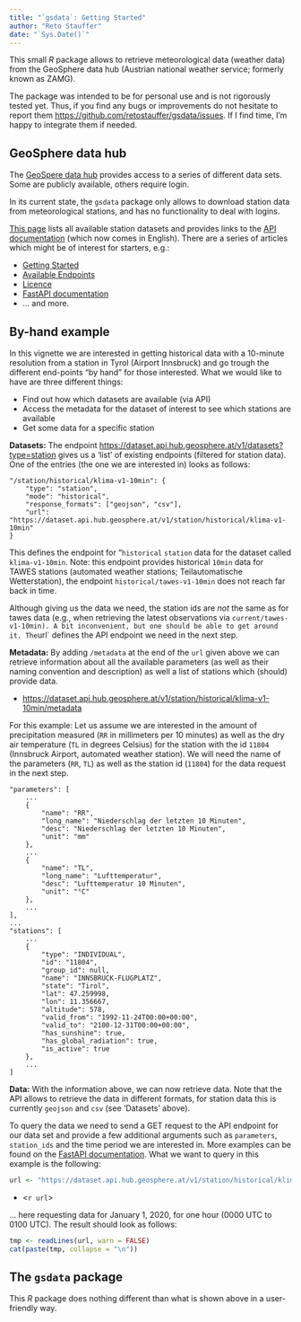 ```yaml
---
title: "`gsdata`: Getting Started"
author: "Reto Stauffer"
date: "`Sys.Date()`"
---
```



This small _R_ package allows to retrieve meteorological data
(weather data) from the GeoSphere data hub (Austrian national
weather service; formerly known as ZAMG).

The package was intended to be for personal use and is not rigorously
tested yet. Thus, if you find any bugs or improvements do not hesitate
to report them <https://github.com/retostauffer/gsdata/issues>. If I find
time, I'm happy to integrate them if needed.


## GeoSphere data hub

The [GeoSpere data hub](https://data.hub.geosphere.at/) provides access
to a series of different data sets. Some are publicly available, others
require login.

In its current state, the `gsdata` package only allows to download
station data from meteorological stations, and has no functionality
to deal with logins.

[This page](https://data.hub.geosphere.at/group/stationsdaten) lists
all available station datasets and provides links to the
[API documentation](https://dataset.api.hub.geosphere.at/v1/docs/) (which
now comes in English). There are a series of articles which might be
of interest for starters, e.g.:

* [Getting Started](https://dataset.api.hub.geosphere.at/v1/docs/getting-started.html)
* [Available Endpoints](https://dataset.api.hub.geosphere.at/v1/docs/user-guide/endpoints.html)
* [Licence](https://dataset.api.hub.geosphere.at/v1/docs/user-guide/license.html)
* [FastAPI documentation](https://dataset.api.hub.geosphere.at/v1/openapi-docs)
* ... and more.

## By-hand example

In this vignette we are interested in getting historical data with a 10-minute
resolution from a station in Tyrol (Airport Innsbruck) and go trough the different
end-points "by hand" for those interested. What we would like to have are three different
things:

* Find out how which datasets are available (via API)
* Access the metadata for the dataset of interest to see which stations are available
* Get some data for a specific station

**Datasets:** The endpoint <https://dataset.api.hub.geosphere.at/v1/datasets?type=station>
gives us a 'list' of existing endpoints (filtered for station data). One of the entries
(the one we are interested in) looks as follows:

```
"/station/historical/klima-v1-10min": {
    "type": "station",
    "mode": "historical",
    "response_formats": ["geojson", "csv"],
    "url": "https://dataset.api.hub.geosphere.at/v1/station/historical/klima-v1-10min"
}
```

This defines the endpoint for "`historical` `station` data for the dataset called
`klima-v1-10min`. Note: this endpoint provides historical `10min` data for TAWES stations
(automated weather stations; Teilautomatische Wetterstation), the endpoint
`historical/tawes-v1-10min` does not reach far back in time.

Although giving us the data we need, the station ids are _not_ the same as for
tawes data (e.g., when retrieving the latest observations via `current/tawes-v1-10min).
A bit inconvenient, but one should be able to get around it.
The `url` defines the API endpoint we need in the next step.


**Metadata:** By adding `/metadata` at the end of the `url` given above we can retrieve
information about all the available parameters (as well as their naming convention
and description) as well a list of stations which (should) provide data.

* <https://dataset.api.hub.geosphere.at/v1/station/historical/klima-v1-10min/metadata>

For this example: Let us assume we are interested in the amount of
precipitation measured (`RR` in millimeters per 10 minutes) as well as
the dry air temperature (`TL` in degrees Celsius) for the station with
the id `11804` (Innsbruck Airport, automated weather station). We will
need the name of the parameters (`RR`, `TL`) as well as the station id (`11804`)
for the data request in the next step.

```
"parameters": [
    ...
    {
        "name": "RR",
        "long_name": "Niederschlag der letzten 10 Minuten",
        "desc": "Niederschlag der letzten 10 Minuten",
        "unit": "mm"
    },
    ...
    {
        "name": "TL",
        "long_name": "Lufttemperatur",
        "desc": "Lufttemperatur 10 Minuten",
        "unit": "°C"
    },
    ...
],
...
"stations": [
    ...
    {
        "type": "INDIVIDUAL",
        "id": "11804",
        "group_id": null,
        "name": "INNSBRUCK-FLUGPLATZ",
        "state": "Tirol",
        "lat": 47.259998,
        "lon": 11.356667,
        "altitude": 578,
        "valid_from": "1992-11-24T00:00+00:00",
        "valid_to": "2100-12-31T00:00+00:00",
        "has_sunshine": true,
        "has_global_radiation": true,
        "is_active": true
    },
    ...
]

```

**Data:** With the information above, we can now retrieve data.
Note that the API allows to retrieve the data in different formats, for station
data this is currently `geojson` and `csv` (see 'Datasets' above).

To query the data we need to send a GET request to the API endpoint for our
data set and provide a few additional arguments such as `parameters`, `station_ids`
and the time period we are interested in. More examples can be found
on the [FastAPI documentation](https://dataset.api.hub.geosphere.at/v1/openapi-docs).
What we want to query in this example is the following:

```r
url <- "https://dataset.api.hub.geosphere.at/v1/station/historical/klima-v1-10min?parameters=RR,TL&station_ids=11804&start=2020-01-01T00:00&end=2020-01-01T01:00"
```

* <`r url`>

... here requesting data for January 1, 2020, for one hour (0000 UTC to 0100 UTC). The
result should look as follows:


```r
tmp <- readLines(url, warn = FALSE)
cat(paste(tmp, collapse = "\n"))
```

## The `gsdata` package

This _R_ package does nothing different than what is shown above in a user-friendly
way.










